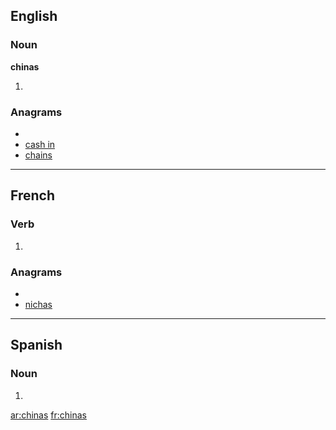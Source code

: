 ==English==

===Noun===
'''chinas'''

# {{plural of|china}}


===Anagrams===
* {{alphagram|achins}}
* [[cash in#English|cash in]]
* [[chains#English|chains]]


----

==French==

===Verb===
{{fr-verb-form}}

# {{conjugation of|chiner||2|s|[[past historic]]|lang=fr}}


===Anagrams===
* {{alphagram|achins}}
* [[nichas#French|nichas]]


----

==Spanish==

===Noun===
{{infl|es|noun form|g=f|g2=p}}

# {{plural of|nocat=1|[[china#Spanish|china]]|lang=es}}

[[ar:chinas]]
[[fr:chinas]]